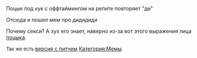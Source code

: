 {{Мемы
|title1=Sexy pocik
|image1=[[Файл:2017-12-02_00-11-08.png|thumb|left]]
|год=2012
|ссылка=[https://vk.com/video25462822_162996587 Ссылка на оригинал]
}}

Поцык под кук с оффтаймингом на репите повторяет "ди"

Отсюда и пошел мем про дидидиди

Почему секси? А хух его знает, наверно из-за вот этого выражения лица [[Опасный поцык|поцыка]].

<span style="font-size:13px;">Так же есть </span>[https://www.youtube.com/watch?v=06EKYd4jqns версия с питчем]
[[Категория:Мемы]]